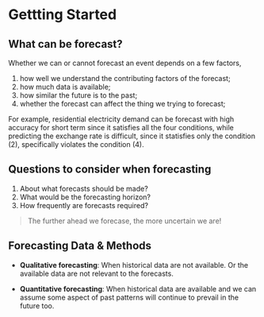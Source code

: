 # Gettting Started

## What can be forecast?

Whether we can or cannot forecast an event depends on a few factors,

1. how well we understand the contributing factors of the forecast;
2. how much data is available;
3. how similar the future is to the past;
4. whether the forecast can affect the thing we trying to forecast;

For example, residential electricity demand can be forecast with high accuracy for short term since it satisfies all the four conditions, while predicting the exchange rate is difficult, since it statisfies only the condition (2), specifically violates the condition (4).


## Questions to consider when forecasting

1. About what forecasts should be made?
2. What would be the forecasting horizon?
3. How frequently are forecasts required?

> The further ahead we forecase, the more uncertain we are!

## Forecasting Data & Methods

- **Qualitative forecasting**: When historical data are not available. Or the available data are not relevant to the forecasts.

- **Quantitative forecasting**: When historical data are available and we can assume some aspect of past patterns will continue to prevail in the future too.


